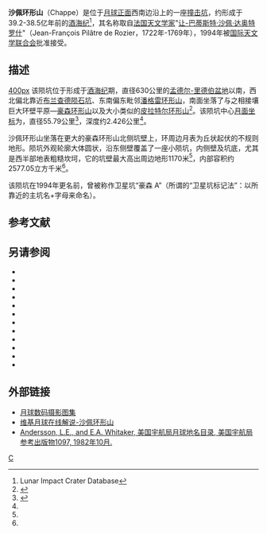 {{lunar crater data|
 image=Chappe crater 4193 h2.jpg|240px|
 caption=[[月球轨道器4号|月球轨道器4号]]拍摄的图像|
 latitude=61.29|
 N_or_S=S|
 longitude=91.24|
 E_or_W=W|
 diameter=55.79公里|
 depth=2.426公里|
 colong=93|
 eponym=[[让-巴蒂斯特·沙佩·达奥特罗什|让-巴·沙·达奥特罗什]]}}
'''沙佩环形山'''（Chappe）是位于[[月球正面|月球正面]]西南边沿上的一座[[撞击坑|撞击坑]]，约形成于39.2-38.5亿年前的[[酒海纪|酒海纪]]<ref name=LICD>Lunar Impact Crater Database</ref>，其名称取自[[法国|法国]][[天文学家|天文学家]]"[[让-巴蒂斯特·沙佩·达奥特罗什|让-巴蒂斯特·沙佩·达奥特罗什]]"（Jean-François Pilâtre de Rozier，1722年-1769年），1994年被[[国际天文学联合会|国际天文学联合会]]批准接受。

==描述== 
[[image:ChappeCraterLOC.jpg|400px]]  
该陨坑位于形成于[[酒海纪|酒海纪]]期，直径630公里的[[孟德尔-里德伯盆地|孟德尔-里德伯盆地]]以南，西北偏北靠近[[布兰查德陨石坑|布兰查德陨石坑]]、东南偏东毗邻[[潘格雷环形山|潘格雷环形山]]，南面坐落了与之相接壤巨大环壁平原—[[豪森环形山|豪森环形山]]以及大小类似的[[皮拉特尔环形山|皮拉特尔环形山]]<ref>{{Cite web |url=http://planetarynames.wr.usgs.gov/images/Lunar/lac_135_lo.pdf |title=Crater Chappe on the map LAC-135. |accessdate=2017-04-08 |archive-date=2013-02-20 |archive-url=https://web.archive.org/web/20130220225806/http://planetarynames.wr.usgs.gov/images/Lunar/lac_135_lo.pdf |dead-url=no }}</ref>。该陨坑中心[[月面坐标|月面坐标]]为{{Coord|61.29|S|91.24|W|globe:Moon|nogoogle=1|noosm=1}}，直径55.79公里<ref name="IAU">{{Cite web |url=http://planetarynames.wr.usgs.gov/Feature/1145 |title=Directory of the International Astronomical Union |accessdate=2017-04-08 |archive-date=2017-10-18 |archive-url=https://web.archive.org/web/20171018072029/https://planetarynames.wr.usgs.gov/Feature/1145 |dead-url=no }}</ref>，深度约2.426公里<ref name="LICD"/>。

沙佩环形山坐落在更大的豪森环形山北侧坑壁上，环周边月表为丘状起伏的不规则地形。陨坑外观轮廓大体圆状，沿东侧壁覆盖了一座小陨坑，内侧壁及坑底，尤其是西半部地表粗糙坎坷，它的坑壁最大高出周边地形1170米<ref name="LICD"/>，内部容积约2577.05立方千米<ref name="LICD"/>。

该陨坑在1994年更名前，曾被称作卫星坑“豪森 A”（所谓的“卫星坑标记法”：以所靠近的主坑名+字母来命名）。

==参考文献==
{{reflist}}
==另请参阅==
{{refbegin}}
* {{cite book
  | last1 = Andersson
  | first1 = L. E.
  | last2 = Whitaker
  | first2 = E. A.
  | authorlink2 = Ewen Whitaker
  | date = 1982
  | title = [[NASA|NASA]] Catalogue of Lunar Nomenclature
  | publisher = NASA RP-1097
  | ref = harv
  }}
* {{cite web
  | last = Blue
  | first = Jennifer
  | date = July 25, 2007
  | title = Gazetteer of Planetary Nomenclature
  | publisher = [[United_States_Geological_Survey|USGS]]
  | url = http://planetarynames.wr.usgs.gov/
  | accessdate = 2007-08-05
  | ref = harv
  | archive-date = 2013-02-13
  | archive-url = https://www.webcitation.org/6EOCinkK0?url=http://planetarynames.wr.usgs.gov/
  | dead-url = no
  }}
* {{cite book
  | last1 = Bussey
  | first1 = B.
  | authorlink1 = Ben Bussey
  | last2 = Spudis
  | first2 = P.
  | authorlink2 = Paul Spudis
  | date = 2004
  | title = The Clementine Atlas of the Moon
  | publisher = Cambridge University Press
  | location = New York
  | isbn = 978-0-521-81528-4
  | ref = harv
  }}
* {{cite book
  | last1 = Cocks
  | first1 = Elijah E.
  | last2 = Cocks
  | first2 = Josiah C.
  | date = 1995
  | title = Who's Who on the Moon: A Biographical Dictionary of Lunar Nomenclature
  | url = https://archive.org/details/isbn_9780936389271
  | publisher = Tudor Publishers
  | isbn = 978-0-936389-27-1
  | ref = harv
  }}
* {{cite web
  | last = McDowell
  | first = Jonathan
  | date = July 15, 2007
  | url = http://host.planet4589.org/astro/lunar/
  | title = Lunar Nomenclature
  | publisher = Jonathan's Space Report
  | accessdate = 2007-10-24
  | ref = harv
  | archive-date = 2012-05-26
  | archive-url = https://www.webcitation.org/67wcYNfK3?url=http://host.planet4589.org/astro/lunar/
  | dead-url = no
  }}
* {{cite journal| last1 = Menzel| first1 = D. H.| last2 = Minnaert| first2 = M.| last3 = Levin| first3 = B.| last4 = Dollfus| first4 = A.| last5 = Bell| first5 = B.| title = Report on Lunar Nomenclature by the Working Group of Commission 17 of the IAU| doi = 10.1007/BF00171763| journal = Space Science Reviews| volume = 12| issue = 2| pages = 136–186| date = 1971| bibcode = 1971SSRv...12..136M| ref = harv}}
* {{cite book
  | first = Patrick
  | last = Moore
  | authorlink = Patrick Moore
  | date = 2001
  | title = On the Moon
  | url = https://archive.org/details/patrickmooreonmo00patr
  | publisher = Sterling Publishing Co.
  | isbn = 978-0-304-35469-6
  | ref = harv
  }}
* {{cite book
  | first = Fred W.
  | last = Price
  | date = 1988
  | title = The Moon Observer's Handbook
  | publisher = Cambridge University Press
  | isbn = 978-0-521-33500-3
  | ref = harv
  }}
* {{cite book
  | last = Rükl
  | first = Antonín
  | authorlink = Antonín Rükl
  | date = 1990
  | title = Atlas of the Moon
  | publisher = Kalmbach Books
  | isbn = 978-0-913135-17-4
  | ref = harv
  }}
* {{cite book
  | last = Webb
  | first = Rev. T. W.
  | authorlink = Thomas William Webb
  | date = 1962
  | title = Celestial Objects for Common Telescopes
  | url = https://archive.org/details/celestialobjects00webb
  | edition = 6th revised
  | publisher = Dover
  | isbn = 978-0-486-20917-3
  | ref = harv
  }}
* {{cite book
  | first = Ewen A.
  | last = Whitaker
  | authorlink = Ewen Whitaker
  | date = 1999
  | title = Mapping and Naming the Moon
  | publisher = Cambridge University Press
  | isbn = 978-0-521-62248-6
  | ref = harv
  }}
* {{cite book
  | first = Peter T.
  | last = Wlasuk
  | date = 2000
  | title = Observing the Moon
  | publisher = Springer
  | isbn = 978-1-85233-193-1
  | ref = harv
 }}
{{refend}}

==外部链接==
* [http://www.lpi.usra.edu/resources/lunar_orbiter/bin/srch_nam.shtml?Chappe%7C0 月球数码摄影图集] {{Wayback|url=http://www.lpi.usra.edu/resources/lunar_orbiter/bin/srch_nam.shtml?Chappe%7C0 |date=20160304090040 }}
* [http://the-moon.wikispaces.com/Chappe 维基月球在线解说-沙佩环形山] {{Wayback|url=http://the-moon.wikispaces.com/Chappe |date=20180302055407 }}
* [http://planet4589.org/astro/lunar/RP-1097.pdf Andersson, L.E., and E.A. Whitaker, 美国宇航局月球地名目录, 美国宇航局参考出版物1097, 1982年10月.] {{Wayback|url=http://planet4589.org/astro/lunar/RP-1097.pdf |date=20141006125838 }}

[[Category:月球环形山|C]]
{{月球環形山 (C-F)}}